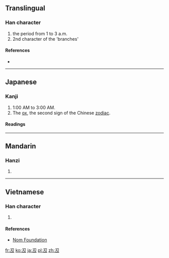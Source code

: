 {{also|丑}}<!-- may be replaced by zh-forms -->
==Translingual==

===Han character===
{{Han char|rn=1|rad=一|as=03|sn=4|four=|canj=尸大一 (SKM)|ids=⿱[[刃]][[一]]}}

# the period from 1 to 3 a.m.
# 2nd character of the 'branches'

====References====
* {{Han ref|kx=0077.061|dkj=00028|hdz=10013.021|uh=4E12|ud=19986}}

----

==Japanese==

===Kanji===
{{ja-kanji|grade=uc|rs=一03}}

# 1:00 AM to 3:00 AM.
# The [[ox]], the second sign of the Chinese [[zodiac]].

====Readings====
{{ja-readings
|on=[[ちゅう]] (chū)
|kun=[[うし]] (ushi)
}}

----

==Mandarin==

===Hanzi===
{{cmn-hanzi|pin=[[chǒu]] ([[chou3]])|wg=ch'ou<sup>3</sup>}}

# {{defn|lang=cmn|sort=一03}}

----

==Vietnamese==

===Han character===
{{vi-hantu|[[giấu]]|rs=一03}}

# {{defn|lang=vi|sort=一03}}

====References====
*[http://nomfoundation.org/common/nom_details.php?codepoint=4e12 Nom Foundation]

[[fr:丒]]
[[ko:丒]]
[[ja:丒]]
[[pl:丒]]
[[zh:丒]]